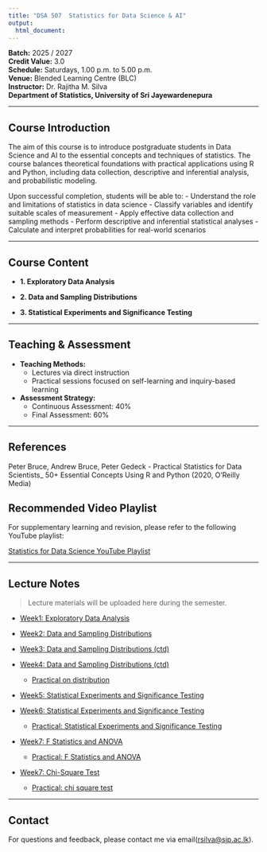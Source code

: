 ```yaml
---
title: "DSA 507  Statistics for Data Science & AI"
output: 
  html_document:
---
```


**Batch:** 2025 / 2027\
**Credit Value:** 3.0\
**Schedule:** Saturdays, 1.00 p.m. to 5.00 p.m.\
**Venue:** Blended Learning Centre (BLC)\
**Instructor:** Dr. Rajitha M. Silva\
**Department of Statistics, University of Sri Jayewardenepura**

------------------------------------------------------------------------

## Course Introduction

The aim of this course is to introduce postgraduate students in Data Science and AI to the essential concepts and techniques of statistics. The course balances theoretical foundations with practical applications using R and Python, including data collection, descriptive and inferential analysis, and probabilistic modeling.

Upon successful completion, students will be able to: - Understand the role and limitations of statistics in data science - Classify variables and identify suitable scales of measurement - Apply effective data collection and sampling methods - Perform descriptive and inferential statistical analyses - Calculate and interpret probabilities for real-world scenarios

------------------------------------------------------------------------

## Course Content

-   **1. Exploratory Data Analysis**

-   **2. Data and Sampling Distributions**

-   **3. Statistical Experiments and Significance Testing**

------------------------------------------------------------------------

## Teaching & Assessment

-   **Teaching Methods:**
    -   Lectures via direct instruction\
    -   Practical sessions focused on self-learning and inquiry-based learning
-   **Assessment Strategy:**
    -   Continuous Assessment: 40%\
    -   Final Assessment: 60%

------------------------------------------------------------------------

## References

Peter Bruce, Andrew Bruce, Peter Gedeck - Practical Statistics for Data Scientists\_ 50+ Essential Concepts Using R and Python (2020, O'Reilly Media)

## Recommended Video Playlist

For supplementary learning and revision, please refer to the following YouTube playlist:

[Statistics for Data Science YouTube Playlist](https://youtube.com/playlist?list=PL-u09-6gP5ZNd6AhULnQHr6ZsF15qy4D0&feature=shared)

------------------------------------------------------------------------

## Lecture Notes

> Lecture materials will be uploaded here during the semester.

-   [Week1: Exploratory Data Analysis](chapter1_notes.html)

-   [Week2: Data and Sampling Distributions](chapter2.html)

-   [Week3: Data and Sampling Distributions (ctd)](chapter2_rest1.html)

-   [Week4: Data and Sampling Distributions (ctd)](chapter2_rest2.html)

    -   [Practical on distribution](practical_on_dist_r.html)

-   [Week5: Statistical Experiments and Significance Testing](chapter3_one.html)

-   [Week6: Statistical Experiments and Significance Testing](chapter3_two.html)

    -   [Practical: Statistical Experiments and Significance Testing](chapter3_two_practical.html)

- [Week7: F Statistics and ANOVA ](chapter3_four.html)
    -   [Practical: F Statistics and ANOVA](practical_f_statistics_anova.html)
    
- [Week7: Chi-Square Test ](chapter3_five.html)
   -   [Practical: chi square test](practical_chi_square_test.html)
  

------------------------------------------------------------------------

## Contact

For questions and feedback, please contact me via email([rsilva\@sjp.ac.lk](mailto:rsilva@sjp.ac.lk){.email}).
